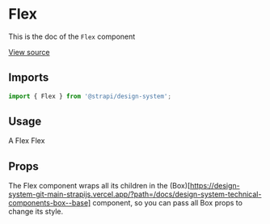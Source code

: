 

<Meta of={FlexStories} />

# Flex

This is the doc of the `Flex` component

[View source](https://github.com/strapi/design-system/tree/main/packages/design-system/src/Flex)

## Imports

```js
import { Flex } from '@strapi/design-system';
```

## Usage

A Flex Flex

<Canvas of={FlexStories.Base} />

## Props

The Flex component wraps all its children in the
(Box)\[https://design-system-git-main-strapijs.vercel.app/?path=/docs/design-system-technical-components-box--base]
component, so you can pass all Box props to change its style.

<ArgsTable of={Flex} />
